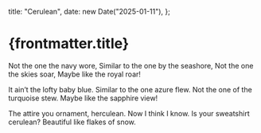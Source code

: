   title: "Cerulean",
  date: new Date("2025-01-11"),
};

# {frontmatter.title}

Not the one the navy wore,
Similar to the one by the seashore,
Not the one the skies soar,
Maybe like the royal roar!

It ain’t the lofty baby blue.
Similar to the one azure flew.
Not the one of the turquoise stew.
Maybe like the sapphire view!

The attire you ornament, herculean.
Now I think I know.
Is your sweatshirt cerulean?
Beautiful like flakes of snow.
